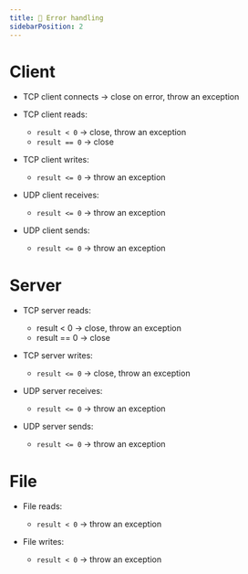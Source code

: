 ```yaml
---
title: 🚨 Error handling
sidebarPosition: 2
---
```


# Client

* TCP client connects -> close on error, throw an exception

* TCP client reads:
  * `result < 0` -> close, throw an exception
  * `result == 0` -> close

* TCP client writes:
  * `result <= 0` -> throw an exception

* UDP client receives:
  * `result <= 0` -> throw an exception

* UDP client sends:
  * `result <= 0` -> throw an exception

# Server

* TCP server reads:
  * result < 0 -> close, throw an exception
  * result == 0 -> close

* TCP server writes:
  * `result <= 0` -> close, throw an exception

* UDP server receives:
  * `result <= 0` -> throw an exception

* UDP server sends:
  * `result <= 0` -> throw an exception

# File

* File reads:
  * `result < 0` -> throw an exception

* File writes:
  * `result < 0` -> throw an exception
